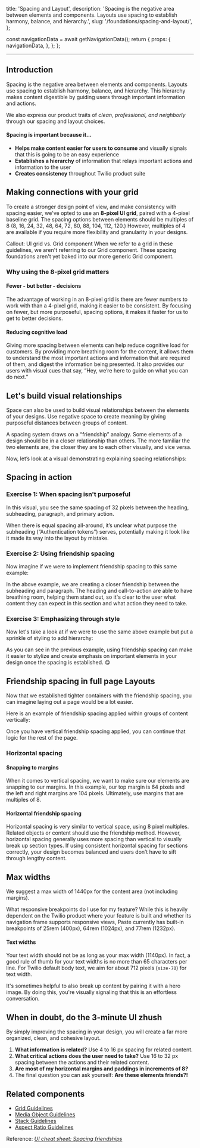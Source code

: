   title: 'Spacing and Layout',
  description:
    'Spacing is the negative area between elements and components. Layouts use spacing to establish harmony, balance, and hierarchy.',
  slug: '/foundations/spacing-and-layout/',
};




  const navigationData = await getNavigationData();
  return {
    props: {
      navigationData,
    },
  };
};

<content>

<GenericHeader name={meta.title} description={meta.description} categoryRoute={SidebarCategoryRoutes.FOUNDATIONS} />

</content>

---

<contentwrapper>

<PageAside data={mdxHeadings} />

<content>

## Introduction

Spacing is the negative area between elements and components. Layouts use spacing to establish harmony, balance, and hierarchy. This hierarchy makes content digestible by guiding users through important information and actions.

We also express our product traits of _clean, professional, and neighborly_ through our spacing and layout choices.

#### Spacing is important because it...

- **Helps make content easier for users to consume** and visually signals that this is going to be an easy experience
- **Establishes a hierarchy** of information that relays important actions and information to the user
- **Creates consistency** throughout Twilio product suite

## Making connections with your grid

<ResponsiveImage src={SpacingBlocks} alt="Visual representation of the 4-pixel and 8-pixel spacing grids" />

To create a stronger design point of view, and make consistency with spacing easier, we've opted to use an **8-pixel UI grid**, paired with a 4-pixel baseline grid. The spacing options between elements should be multiples of 8 (8, 16, 24, 32, 48, 64, 72, 80, 88, 104, 112, 120.) However, multiples of 4 are available if you require more flexibility and granularity in your designs.

<Callout variant="neutral" marginY="space70">
  <CalloutHeading as="h5">Callout: UI grid vs. Grid component</CalloutHeading>
  <CalloutText>
    When we refer to a grid in these guidelines, we aren't referring to our Grid component. These spacing foundations
    aren't yet baked into our more generic <Anchor href="/components/grid">Grid component</Anchor>.
  </CalloutText>
</Callout>

### Why using the 8-pixel grid matters

#### Fewer - but better - decisions

The advantage of working in an 8-pixel grid is there are fewer numbers to work with than a 4-pixel grid, making it easier to be consistent. By focusing on fewer, but more purposeful, spacing options, it makes it faster for us to get to better decisions.

#### Reducing cognitive load

Giving more spacing between elements can help reduce cognitive load for customers. By providing more breathing room for the content, it allows them to understand the most important actions and information that are required of them, and digest the information being presented. It also provides our users with visual cues that say, “Hey, we’re here to guide on what you can do next.”

## Let's build visual relationships

Space can also be used to build visual relationships between the elements of your designs. Use negative space to create meaning by giving purposeful distances between groups of content.

A spacing system draws on a “friendship” analogy. Some elements of a design should be in a closer relationship than others. The more familiar the two elements are, the closer they are to each other visually, and vice versa.

Now, let’s look at a visual demonstrating explaining spacing relationships:

<ResponsiveImage
  src={BestFriends}
  alt="Visual representation of the 8-pixel spacing grid with their respective relationship analogies (120px: Who are you?; 80px: Distant Acquaintances; 64px: Acquaintances; 32px: We're Close Friends; 16px: Best Friends; 8px: Best Friends Forever)"
/>

## Spacing in action

### Exercise 1: When spacing isn't purposeful

In this visual, you see the same spacing of 32 pixels between the heading, subheading, paragraph, and primary action.

When there is equal spacing all-around, it’s unclear what purpose the subheading (“Authentication tokens”) serves, potentially making it look like it made its way into the layout by mistake.

<ResponsiveImage
  src={EqualSpacing}
  alt="Mock of a card with Heading, Paragraph text, and a Button with 32px spacing everywhere"
/>

### Exercise 2: Using friendship spacing

Now imagine if we were to implement friendship spacing to this same example:

<ResponsiveImage
  src={FriendshipSpacing}
  alt="Same mock as the above image, this time using friendship spacing guidelines"
/>

In the above example, we are creating a closer friendship between the subheading and paragraph. The heading and call-to-action are able to have breathing room, helping them stand out, so it's clear to the user what content they can expect in this section and what action they need to take.

### Exercise 3: Emphasizing through style

Now let's take a look at if we were to use the same above example but put a sprinkle of styling to add hierarchy:

As you can see in the previous example, using friendship spacing can make it easier to stylize and create emphasis on important elements in your design once the spacing is established. 😋

<ResponsiveImage
  src={EmphasizeHierarchy}
  alt="Identical side-by-side mocks (same as above), but the one on the right has just a few subtle changes: the subtitle text is 2px smaller and went from bold to semibold"
/>

## Friendship spacing in full page Layouts

Now that we established tighter containers with the friendship spacing, you can imagine laying out a page would be a lot easier.

Here is an example of friendship spacing applied within groups of content vertically:

<ResponsiveImage src={FullPage} />

Once you have vertical friendship spacing applied, you can continue that logic for the rest of the page.

### Horizontal spacing

#### Snapping to margins

When it comes to vertical spacing, we want to make sure our elements are snapping to our margins. In this example, our top margin is 64 pixels and the left and right margins are 104 pixels. Ultimately, use margins that are multiples of 8.

<ResponsiveImage src={SnappingMargins} />

#### Horizontal friendship spacing

Horizontal spacing is very similar to vertical space, using 8 pixel multiples. Related objects or content should use the friendship method. However, horizontal spacing generally uses more spacing than vertical to visually break up section types. If using consistent horizontal spacing for sections correctly, your design becomes balanced and users don’t have to sift through lengthy content.

<ResponsiveImage src={HorizontalSpacing} />

## Max widths

We suggest a max width of 1440px for the content area (not including margins).

<Callout variant="neutral" marginY="space70">
  <CalloutHeading as="h5">What responsive breakpoints do I use for my feature?</CalloutHeading>
  <CalloutText>
    While this is heavily dependent on the Twilio product where your feature is built and whether its navigation frame
    supports responsive views, Paste currently has built-in breakpoints of 25rem (400px), 64rem (1024px), and 77rem
    (1232px).
  </CalloutText>
</Callout>

#### Text widths

Your text width should not be as long as your max width (1140px). In fact, a good rule of thumb for your text widths is no more than 65 characters per line. For Twilio default body text, we aim for about 712 pixels (`size-70`) for text width.

It's sometimes helpful to also break up content by pairing it with a hero image. By doing this, you're visually signaling that this is an effortless conversation.

## When in doubt, do the 3-minute UI zhush

By simply improving the spacing in your design, you will create a far more organized, clean, and cohesive layout.

1. **What information is related?** Use 4 to 16 px spacing for related content.
2. **What critical actions does the user need to take?** Use 16 to 32 px spacing between the actions and their related content.
3. **Are most of my horizontal margins and paddings in increments of 8?**
4. The final question you can ask yourself: **Are these elements friends?!**

## Related components

- [Grid Guidelines](/components/grid)
- [Media Object Guidelines](/components/media-object)
- [Stack Guidelines](/components/stack)
- [Aspect Ratio Guidelines](/components/aspect-ratio)

Reference: _[UI cheat sheet: Spacing friendships](https://uxdesign.cc/ui-cheat-sheet-spacing-friendships-e37a6fccc407)_

</content>

</contentwrapper>
